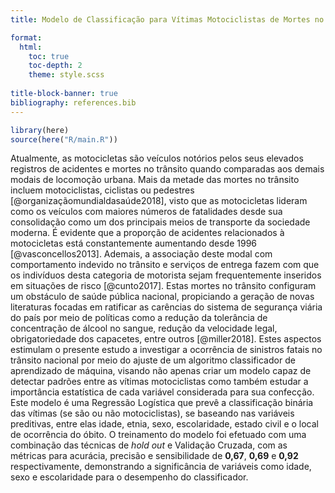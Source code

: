 ```yaml
---
title: Modelo de Classificação para Vítimas Motociclistas de Mortes no Trânsito

format: 
  html: 
    toc: true
    toc-depth: 2
    theme: style.scss
    
title-block-banner: true
bibliography: references.bib
---
```


```r
library(here)
source(here("R/main.R"))
```

Atualmente, as motocicletas são veículos notórios pelos seus elevados registros de acidentes e mortes no trânsito quando comparadas aos demais modais de locomoção urbana. Mais da metade das mortes no trânsito incluem motociclistas, ciclistas ou pedestres [@organizaçãomundialdasaúde2018], visto que as motocicletas lideram como os veículos com maiores números de fatalidades desde sua consolidação como um dos principais meios de transporte da sociedade moderna. É evidente que a proporção de acidentes relacionados à motocicletas está constantemente aumentando desde 1996 [@vasconcellos2013]. Ademais, a associação deste modal com comportamento indevido no trânsito e serviços de entrega fazem com que os indivíduos desta categoria de motorista sejam frequentemente inseridos em situações de risco [@cunto2017]. Estas mortes no trânsito configuram um obstáculo de saúde pública nacional, propiciando a geração de novas literaturas focadas em ratificar as carências do sistema de segurança viária do país por meio de políticas como a redução da tolerância de concentração de álcool no sangue, redução da velocidade legal, obrigatoriedade dos capacetes, entre outros [@miller2018]. Estes aspectos estimulam o presente estudo a investigar a ocorrência de sinistros fatais no trânsito nacional por meio do ajuste de um algoritmo classificador de aprendizado de máquina, visando não apenas criar um modelo capaz de detectar padrões entre as vítimas motociclistas como também estudar a importância estatística de cada variável considerada para sua confecção. Este modelo é uma Regressão Logística que prevê a classificação binária das vítimas (se são ou não motociclistas), se baseando nas variáveis preditivas, entre elas idade, etnia, sexo, escolaridade, estado civil e o local de ocorrência do óbito. O treinamento do modelo foi efetuado com uma combinação das técnicas de *hold out* e Validação Cruzada, com as métricas para acurácia, precisão e sensibilidade de **0,67**, **0,69** e **0,92** respectivamente, demonstrando a  significância de variáveis como idade, sexo e escolaridade para o desempenho do classificador.
